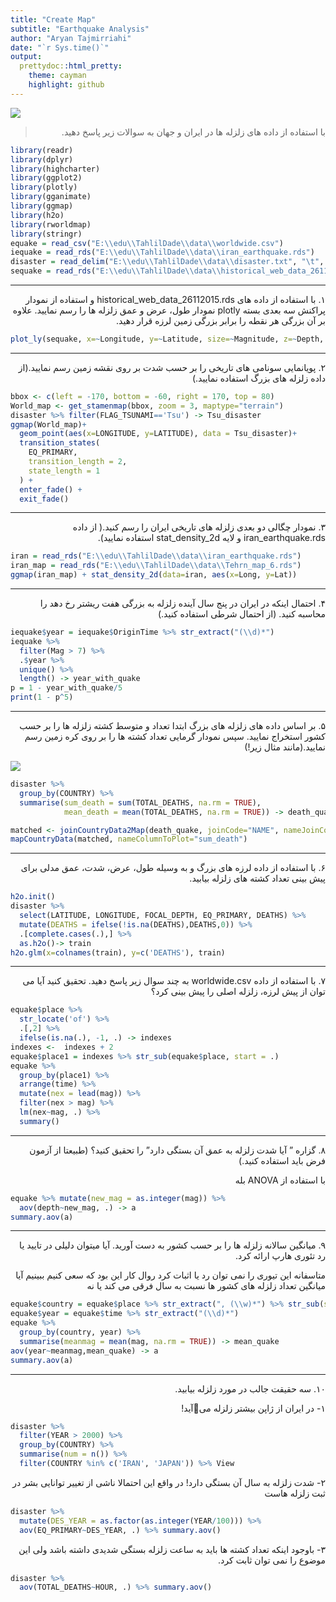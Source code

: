 ---
title: "Create Map"
subtitle: "Earthquake Analysis"
author: "Aryan Tajmirriahi"
date: "`r Sys.time()`"
output:
  prettydoc::html_pretty:
    theme: cayman
    highlight: github
---

<div align="center">
<img  src="images/eqs003-001-2.png"  align = 'center'>
</div>

> <p dir="RTL"> 
با استفاده از داده های زلزله ها در ایران و جهان به سوالات زیر پاسخ دهید.
</p>

```{r}
library(readr)
library(dplyr)
library(highcharter)
library(ggplot2)
library(plotly)
library(gganimate)
library(ggmap)
library(h2o)
library(rworldmap)
library(stringr)
equake = read_csv("E:\\edu\\TahlilDade\\data\\worldwide.csv")
iequake = read_rds("E:\\edu\\TahlilDade\\data\\iran_earthquake.rds")
disaster = read_delim("E:\\edu\\TahlilDade\\data\\disaster.txt", "\t", escape_double = FALSE, trim_ws = TRUE)
sequake = read_rds("E:\\edu\\TahlilDade\\data\\historical_web_data_26112015.rds")
```


***

<p dir="RTL">
۱. با استفاده از داده های
historical_web_data_26112015.rds 
و استفاده از نمودار پراکنش سه بعدی بسته plotly نمودار طول، عرض و عمق زلزله ها را رسم نمایید. علاوه بر آن بزرگی هر نقطه را برابر بزرگی زمین لرزه قرار دهید.
</p>

```{r}
plot_ly(sequake, x=~Longitude, y=~Latitude, size=~Magnitude, z=~Depth, sizes=c(1,1000))
```


***

<p dir="RTL">
۲. پویانمایی سونامی های تاریخی را بر حسب شدت بر روی نقشه زمین رسم نمایید.(از داده زلزله های بزرگ استفاده نمایید.)
</p>

```{r}
bbox <- c(left = -170, bottom = -60, right = 170, top = 80)
World_map <- get_stamenmap(bbox, zoom = 3, maptype="terrain")
disaster %>% filter(FLAG_TSUNAMI=='Tsu') -> Tsu_disaster
ggmap(World_map)+
  geom_point(aes(x=LONGITUDE, y=LATITUDE), data = Tsu_disaster)+
  transition_states(
    EQ_PRIMARY,
    transition_length = 2,
    state_length = 1
  ) +
  enter_fade() + 
  exit_fade()
```


***

<p dir="RTL">
۳. نمودار چگالی دو بعدی زلزله های تاریخی ایران را رسم کنید.( از داده iran_earthquake.rds و لایه stat_density_2d استفاده نمایید).
</p>

```{r}
iran = read_rds("E:\\edu\\TahlilDade\\data\\iran_earthquake.rds")
iran_map = read_rds("E:\\edu\\TahlilDade\\data\\Tehrn_map_6.rds") 
ggmap(iran_map) + stat_density_2d(data=iran, aes(x=Long, y=Lat))
```


***

<p dir="RTL">
۴. احتمال اینکه در ایران در پنج سال آینده زلزله به بزرگی هفت ریشتر رخ دهد را محاسبه کنید. (از احتمال شرطی استفاده کنید.)
</p>

```{r}
iequake$year = iequake$OriginTime %>% str_extract("(\\d)*")
iequake %>% 
  filter(Mag > 7) %>% 
  .$year %>% 
  unique() %>% 
  length() -> year_with_quake
p = 1 - year_with_quake/5
print(1 - p^5)
```



***

<p dir="RTL">
۵. بر اساس داده های زلزله های بزرگ ابتدا تعداد و متوسط کشته زلزله ها را بر حسب کشور استخراج نمایید. سپس نمودار گرمایی تعداد کشته ها را بر روی کره زمین رسم نمایید.(مانند مثال زیر!)
</p>

<div align="center">
<img  src="images/jvector.png"  align = 'center'>
</div>

```{r}
disaster %>% 
  group_by(COUNTRY) %>% 
  summarise(sum_death = sum(TOTAL_DEATHS, na.rm = TRUE), 
            mean_death = mean(TOTAL_DEATHS, na.rm = TRUE)) -> death_quake

matched <- joinCountryData2Map(death_quake, joinCode="NAME", nameJoinColumn="COUNTRY")
mapCountryData(matched, nameColumnToPlot="sum_death")
```


***

<p dir="RTL">
۶. با استفاده از داده لرزه های بزرگ و به وسیله طول، عرض، شدت، عمق مدلی برای پیش بینی تعداد کشته های زلزله بیابید.
</p>

```{r}
h2o.init()
disaster %>% 
  select(LATITUDE, LONGITUDE, FOCAL_DEPTH, EQ_PRIMARY, DEATHS) %>% 
  mutate(DEATHS = ifelse(!is.na(DEATHS),DEATHS,0)) %>% 
  .[complete.cases(.),] %>% 
  as.h2o()-> train
h2o.glm(x=colnames(train), y=c('DEATHS'), train)
```


***

<p dir="RTL">
۷. با استفاده از داده worldwide.csv به چند سوال زیر پاسخ دهید. تحقیق کنید آیا می توان از پیش لرزه، زلزله اصلی را پیش بینی کرد؟
</p>

```{r}
equake$place %>% 
  str_locate('of') %>% 
  .[,2] %>% 
  ifelse(is.na(.), -1, .) -> indexes
indexes <-  indexes + 2  
equake$place1 = indexes %>% str_sub(equake$place, start = .)
equake %>%
  group_by(place1) %>% 
  arrange(time) %>% 
  mutate(nex = lead(mag)) %>% 
  filter(nex > mag) %>% 
  lm(nex~mag, .) %>% 
  summary()
```


***

<p dir="RTL">
۸. گزاره " آیا شدت زلزله به عمق آن بستگی دارد" را تحقیق کنید؟ (طبیعتا از آزمون فرض باید استفاده کنید.)
</p>

<p dir="RTL">
با استفاده از ANOVA بله
</p>

```{r}
equake %>% mutate(new_mag = as.integer(mag)) %>% 
  aov(depth~new_mag, .) -> a
summary.aov(a)
```


***

<p dir="RTL"> 
۹. میانگین سالانه زلزله ها را بر حسب کشور به دست آورید. آیا میتوان دلیلی در تایید یا رد تئوری هارپ ارائه کرد.
</p>



<p dir="RTL"> 
متاسفانه این تیوری را نمی توان رد یا اثبات کرد روال کار این بود که سعی کنیم ببینیم آیا میانگین تعداد زلزله های کشور ها نسبت به سال فرقی می کند یا نه
</p>

```{r}
equake$country = equake$place %>% str_extract(", (\\w)*") %>% str_sub(start = 3L)
equake$year = equake$time %>% str_extract("(\\d)*")
equake %>% 
  group_by(country, year) %>% 
  summarise(meanmag = mean(mag, na.rm = TRUE)) -> mean_quake
aov(year~meanmag,mean_quake) -> a
summary.aov(a)
```


***

<p dir="RTL"> 
۱۰. سه حقیقت جالب در مورد زلزله بیابید.
</p>

<p dir="RTL"> 
۱- در ایران از ژاپن بیشتر زلزله میآید!
</p>

```{r}
disaster %>%
  filter(YEAR > 2000) %>%
  group_by(COUNTRY) %>%
  summarise(num = n()) %>% 
  filter(COUNTRY %in% c('IRAN', 'JAPAN')) %>% View
```

<p dir="RTL"> 
۲- شدت زلزله به سال آن بستگی دارد!
در واقع این احتمالا ناشی از تغییر توانایی بشر در ثبت زلزله هاست
</p>

```{r}

disaster %>% 
  mutate(DES_YEAR = as.factor(as.integer(YEAR/100))) %>% 
  aov(EQ_PRIMARY~DES_YEAR, .) %>% summary.aov()
```


<p dir="RTL"> 
۳- باوجود اینکه تعداد کشته ها باید به ساعت زلزله بستگی شدیدی داشته باشد ولی این موضوع را نمی توان ثابت کرد.
</p>

```{r}

disaster %>% 
  aov(TOTAL_DEATHS~HOUR, .) %>% summary.aov()
```

